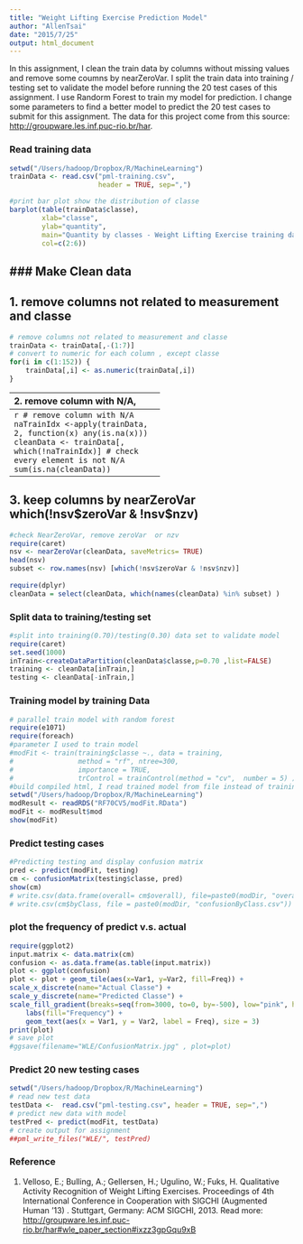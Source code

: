 ```yaml
---
title: "Weight Lifting Exercise Prediction Model"
author: "AllenTsai"
date: "2015/7/25"
output: html_document
---
```


In this assignment, I clean the train data by columns without missing values and remove some coumns by nearZeroVar. I split the train data into training / testing set to validate the model before running the 20 test cases of this assignment. I use Randorm Forest to train my model for prediction. I change some parameters to find a better model to predict the 20 test cases to submit for this assignment. 
The data for this project come from this source:  <http://groupware.les.inf.puc-rio.br/har>.

### Read training data
```r
setwd("/Users/hadoop/Dropbox/R/MachineLearning")
trainData <- read.csv("pml-training.csv", 
                      header = TRUE, sep=",")

#print bar plot show the distribution of classe
barplot(table(trainData$classe), 
        xlab="classe", 
        ylab="quantity", 
        main="Quantity by classes - Weight Lifting Exercise training dataset",
        col=c(2:6))
```


### Make Clean data
-------------------------------------
1. remove columns not related to measurement and classe
-------------------------------------
```r
# remove columns not related to measurement and classe
trainData <- trainData[,-(1:7)]
# convert to numeric for each column , except classe
for(i in c(1:152)) {
    trainData[,i] <- as.numeric(trainData[,i])
}
```
-------------------------------------
2. remove column with N/A, 
-------------------------------------
```r
# remove column with N/A
naTrainIdx <-apply(trainData, 2, function(x) any(is.na(x)))
cleanData <- trainData[, which(!naTrainIdx)]
# check every element is not N/A
sum(is.na(cleanData))
```
-------------------------------------
3. keep columns by nearZeroVar which(!nsv$zeroVar & !nsv$nzv)
-------------------------------------
```r
#check NearZeroVar, remove zeroVar  or nzv  
require(caret)
nsv <- nearZeroVar(cleanData, saveMetrics= TRUE)
head(nsv)
subset <- row.names(nsv) [which(!nsv$zeroVar & !nsv$nzv)]
  
require(dplyr)
cleanData = select(cleanData, which(names(cleanData) %in% subset) )
```

### Split data to training/testing set
```r
#split into training(0.70)/testing(0.30) data set to validate model
require(caret)
set.seed(1000)
inTrain<-createDataPartition(cleanData$classe,p=0.70 ,list=FALSE)
training <- cleanData[inTrain,]
testing <- cleanData[-inTrain,]
```

### Training model by training Data
```r
# parallel train model with random forest 
require(e1071)
require(foreach)
#parameter I used to train model
#modFit <- train(training$classe ~., data = training, 
#                method = "rf", ntree=300, 
#                importance = TRUE, 
#                trControl = trainControl(method = "cv",  number = 5) ) 
#build compiled html, I read trained model from file instead of training model
setwd("/Users/hadoop/Dropbox/R/MachineLearning")
modResult <- readRDS("RF70CV5/modFit.RData")
modFit <- modResult$mod
show(modFit)
```

### Predict testing cases
```r
#Predicting testing and display confusion matrix
pred <- predict(modFit, testing)
cm <- confusionMatrix(testing$classe, pred)
show(cm)
# write.csv(data.frame(overall= cm$overall), file=paste0(modDir, "overall.txt"))
# write.csv(cm$byClass, file = paste0(modDir, "confusionByClass.csv"))
```

### plot the frequency of predict v.s. actual
```r
require(ggplot2)
input.matrix <- data.matrix(cm)
confusion <- as.data.frame(as.table(input.matrix))
plot <- ggplot(confusion)
plot <- plot + geom_tile(aes(x=Var1, y=Var2, fill=Freq)) + 
scale_x_discrete(name="Actual Classe") + 
scale_y_discrete(name="Predicted Classe") + 
scale_fill_gradient(breaks=seq(from=3000, to=0, by=-500), low="pink", high = "red") +
    labs(fill="Frequency") +
    geom_text(aes(x = Var1, y = Var2, label = Freq), size = 3)
print(plot)
# save plot
#ggsave(filename="WLE/ConfusionMatrix.jpg" , plot=plot)
```

### Predict 20 new testing cases
```r
setwd("/Users/hadoop/Dropbox/R/MachineLearning")
# read new test data
testData <-  read.csv("pml-testing.csv", header = TRUE, sep=",")
# predict new data with model 
testPred <- predict(modFit, testData)
# create output for assignment
##pml_write_files("WLE/", testPred) 
```


### Reference
1. Velloso, E.; Bulling, A.; Gellersen, H.; Ugulino, W.; Fuks, H. Qualitative Activity Recognition of Weight Lifting Exercises. Proceedings of 4th International Conference in Cooperation with SIGCHI (Augmented Human '13) . Stuttgart, Germany: ACM SIGCHI, 2013.
Read more: <http://groupware.les.inf.puc-rio.br/har#wle_paper_section#ixzz3gpGqu9xB>
